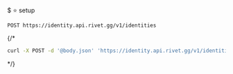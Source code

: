 $ ⭐️ setup
```
POST https://identity.api.rivet.gg/v1/identities
```


{/*<RequestExample>
```bash curl
curl -X POST -d '@body.json' 'https://identity.api.rivet.gg/v1/identities'
```
</RequestExample>*/}
